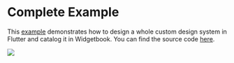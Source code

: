 # Complete Example

This [example](https://demo.widgetbook.io/) demonstrates how to design a whole custom design system in Flutter and catalog it in Widgetbook.
You can find the source code [here](https://github.com/widgetbook/groceries-demo).

<Image src="/assets/screenshots/widgetbook.png" zoom />
